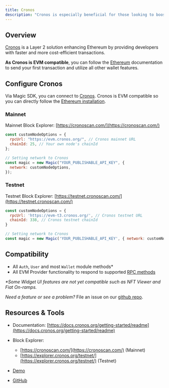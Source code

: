 ---
title: Cronos
description: "Cronos is especially beneficial for those looking to boost performance while maintaining the decentralized principles of Ethereum."
---

## Overview

[Cronos](https://cronos.org/) is a Layer 2 solution enhancing Ethereum by providing developers with faster and more cost-efficient transactions.

**As Cronos is EVM compatible**, you can follow the [Ethereum](/docs/embedded-wallet/blockchains/ethereum/javascript) documentation to send your first transaction and utilize all other wallet features.

## Configure Cronos

Via Magic SDK, you can connect to [Cronos](https://cronos.org/). Cronos is EVM compatible so you can directly follow the [Ethereum installation](/docs/embedded-wallet/blockchains/ethereum/javascript).

### Mainnet

Mainnet Block Explorer: [https://cronoscan.com/](https://cronoscan.com/)

```javascript JavaScript icon="square-js"
const customNodeOptions = {
  rpcUrl: "https://evm.cronos.org/", // Cronos mainnet URL
  chainId: 25, // Your own node's chainId
};

// Setting network to Cronos
const magic = new Magic("YOUR_PUBLISHABLE_API_KEY", {
  network: customNodeOptions,
});
```

### Testnet

Testnet Block Explorer: [https://testnet.cronoscan.com/](https://testnet.cronoscan.com/)

```javascript JavaScript icon="square-js"
const customNodeOptions = {
  rpcUrl: 'https://evm-t3.cronos.org/', // Cronos testnet URL
  chainId: 338, // Cronos testnet chainId
}

// Setting network to Cronos
const magic = new Magic('YOUR_PUBLISHABLE_API_KEY', { network: customNodeOptions });
```

## Compatibility

- All `Auth`, `User` and most `Wallet` module methods\*
- All EVM Provider functionality to respond to supported [RPC methods](/docs/embedded-wallet/api/client-side-sdks/javascript#evm-rpc-methods)

_\*Some Widget UI features are not yet compatible such as NFT Viewer and Fiat On-ramps._

_Need a feature or see a problem?_ File an issue on our [github repo](https://github.com/magiclabs/magic-js).

## Resources & Tools

- Documentation: [https://docs.cronos.org/getting-started/readme](https://docs.cronos.org/getting-started/readme)
- Block Explorer:

  - [https://cronoscan.com/](https://cronoscan.com/) (Mainnet)
  - [https://explorer.cronos.org/testnet/](https://explorer.cronos.org/testnet/) (Testnet)

- [Demo](https://vmgvtk.csb.app/)
- [GitHub](https://github.com/magiclabs/example-cronos)
